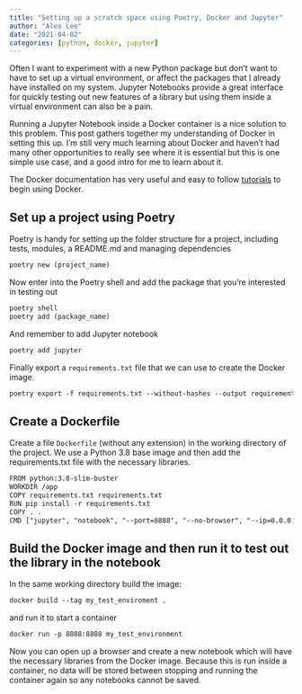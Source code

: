 ```yaml
---
title: "Setting up a scratch space using Poetry, Docker and Jupyter"
author: "Alex Lee"
date: "2021-04-02"
categories: [python, docker, jupyter]
---
```


Often I want to experiment with a new Python package but don't want to have to set up a virtual environment, or affect the packages that I already have installed on my system. Jupyter Notebooks provide a great interface for quickly testing out new features of a library but using them inside a virtual environment can also be a pain. 

Running a Jupyter Notebook inside a Docker container is a nice solution to this problem. This post gathers together my understanding of Docker in setting this up. I'm still very much learning about Docker and haven't had many other opportunities to really see where it is essential but this is one simple use case, and a good intro for me to learn about it.

The Docker documentation has very useful and easy to follow [tutorials](https://docs.docker.com/get-started/) to begin using Docker. 

## Set up a project using Poetry
Poetry is handy for setting up the folder structure for a project, including tests, modules, a README.md and managing dependencies

```default
poetry new (project_name)
```

Now enter into the Poetry shell and add the package that you're interested in testing out

```default
poetry shell
poetry add (package_name)
```

And remember to add Jupyter notebook

```default
poetry add jupyter
```

Finally export a `requirements.txt` file that we can use to create the Docker image.

```default
poetry export -f requirements.txt --without-hashes --output requirements.txt
```

## Create a Dockerfile
Create a file `Dockerfile` (without any extension) in the working directory of the project. We use a Python 3.8 base image and then add the requirements.txt file with the necessary libraries.

```default
FROM python:3.8-slim-buster
WORKDIR /app
COPY requirements.txt requirements.txt
RUN pip install -r requirements.txt
COPY . .
CMD ["jupyter", "notebook", "--port=8888", "--no-browser", "--ip=0.0.0.0", "--allow-root"]
```

## Build the Docker image and then run it to test out the library in the notebook
In the same working directory build the image:

```default
docker build --tag my_test_enviroment .
```

and run it to start a container

```default
docker run -p 8888:8888 my_test_environment
```

Now you can open up a browser and create a new notebook which will have the necessary libraries from the Docker image. Because this is run inside a container, no data will be stored between stopping and running the container again so any notebooks cannot be saved. 